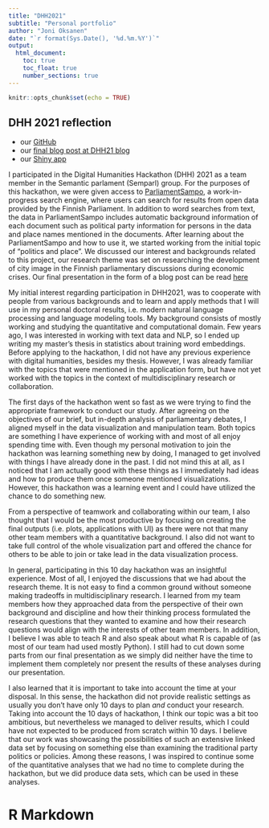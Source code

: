 ```yaml
---
title: "DHH2021"
subtitle: "Personal portfolio"
author: "Joni Oksanen"
date: "`r format(Sys.Date(), '%d.%m.%Y')`"
output: 
  html_document:
    toc: true
    toc_float: true
    number_sections: true
---
```


```r
knitr::opts_chunk$set(echo = TRUE)
```


<!--
1)  Discuss with (or write an email to) your group leader to get information what extra work you need to do to earn the 5 credits.
2)  Choose a public venue (blog post, google docs etc.) for your portfolio.
3)  Write a documentation of your work during the hackathon (what you did as part of the group) that tells also about your experience of the project (reflect about what you brought to the group, what new did you learn, what you should learn in the future etc.). Length approximately 750-1000 words.
4)  Collect all the relevant documents, information about your groups work as a sensibly documented collection of links (code, presentation, poster) into your portfolio.
5)  Feel free to add whatever comes to mind into your hackathon portfolio.
-->

## DHH 2021 reflection

  - our [GitHub](https://github.com/dhh21/semparl)
  - our [final blog post at DHH21 blog](https://dhhackathon.wordpress.com/2021/05/28/semparl-cities-in-parliament/)
  - our [Shiny app](https://jonioks.shinyapps.io/citiesinparl/) 


I participated in the Digital Humanities Hackathon (DHH) 2021 as a team member in the Semantic parlament (Semparl) group. For the purposes of this hackathon, we were given access to [ParliamentSampo](https://seco.cs.aalto.fi/projects/semparl/en/), a work-in-progress search engine, where users can search for results from open data provided by the Finnish Parliament. In addition to word searches from text, the data in ParliamentSampo includes automatic background information of each document such as political party information for persons in the data and place names mentioned in the documents. After learning about the ParliamentSampo and how to use it, we started working from the initial topic of “politics and place”. We discussed our interest and backgrounds related to this project, our research theme was set on researching the development of city image in the Finnish parliamentary discussions during economic crises. Our final presentation in the form of a blog post can be read [here](https://dhhackathon.wordpress.com/2021/05/28/semparl-cities-in-parliament/)

My initial interest regarding participation in DHH2021, was to cooperate with people from various backgrounds and to learn and apply methods that I will use in my personal doctoral results, i.e. modern natural language processing and language modeling tools. My background consists of mostly working and studying the quantitative and computational domain. Few years ago, I was interested in working with text data and NLP, so I ended up writing my master’s thesis in statistics about training word embeddings. Before applying to the hackathon, I did not have any previous experience with digital humanities, besides my thesis. However, I was already familiar with the topics that were mentioned in the application form, but have not yet worked with the topics in the context of multidisciplinary research or collaboration.

The first days of the hackathon went so fast as we were trying to find the appropriate framework to conduct our study. After agreeing on the objectives of our brief, but in-depth analysis of parliamentary debates, I aligned myself in the data visualization and manipulation team. Both topics are something I have experience of working with and most of all enjoy spending time with. Even though my personal motivation to join the hackathon was learning something new by doing, I managed to get involved with things I have already done in the past. I did not mind this at all, as I noticed that I am actually good with these things as I immediately had ideas and how to produce them once someone mentioned visualizations. However, this hackathon was a learning event and I could have utilized the chance to do something new.

From a perspective of teamwork and collaborating within our team, I also thought that I would be the most productive by focusing on creating the final outputs (i.e. plots, applications with UI) as there were not that many other team members with a quantitative background. I also did not want to take full control of the whole visualization part and offered the chance for others to be able to join or take lead in the data visualization process.

In general, participating in this 10 day hackathon was an insightful experience. Most of all, I enjoyed the discussions that we had about the research theme. It is not easy to find a common ground without someone making tradeoffs in multidisciplinary research. I learned from my team members how they approached data from the perspective of their own background and discipline and how their thinking process formulated the research questions that they wanted to examine and how their research questions would align with the interests of other team members. In addition, I believe I was able to teach R and also speak about what R is capable of (as most of our team had used mostly Python). I still had to cut down some parts from our final presentation as we simply did neither have the time to implement them completely nor present the results of these analyses during our presentation. 

I also learned that it is important to take into account the time at your disposal. In this sense, the hackathon did not provide realistic settings as usually you don’t have only 10 days to plan _and_ conduct your research. Taking into account the 10 days of hackathon, I think our topic was a bit too ambitious, but nevertheless we managed to deliver results, which I could have not expected to be produced from scratch within 10 days. I believe that our work was showcasing the possibilities of such an extensive linked data set by focusing on something else than examining the traditional party politics or policies. Among these reasons, I was inspired to continue some of the quantitative analyses that we had no time to complete during the hackathon, but we did produce data sets, which can be used in these analyses.



<!--
1. Limitations of data
  - only the cities included in the original DHH-SEMPARL study are considered (-> requires futher analyzing and processing the data to have more reliable and valid results of the RQ/H)

2. Electoral districts
  - plenary session data includes historical electoral districts (-> manually fixed) (2-> create a csv containing all the historical values)
  
3. Parlamentary groups
  - are defined by the MP's last/latest group, which causes some groups to appear before their inauguration as the MP has been member of multiple parlamentary groups in the past.
  -  

--->


# R Markdown